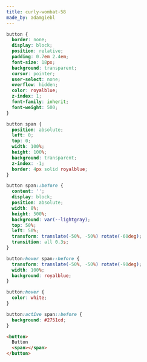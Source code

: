 ```yaml
---
title: curly-wombat-58
made_by: adamgiebl
---
```


```css
button {
  border: none;
  display: block;
  position: relative;
  padding: 0.7em 2.4em;
  font-size: 18px;
  background: transparent;
  cursor: pointer;
  user-select: none;
  overflow: hidden;
  color: royalblue;
  z-index: 1;
  font-family: inherit;
  font-weight: 500;
}

button span {
  position: absolute;
  left: 0;
  top: 0;
  width: 100%;
  height: 100%;
  background: transparent;
  z-index: -1;
  border: 4px solid royalblue;
}

button span::before {
  content: '';
  display: block;
  position: absolute;
  width: 8%;
  height: 500%;
  background: var(--lightgray);
  top: 50%;
  left: 50%;
  transform: translate(-50%, -50%) rotate(-60deg);
  transition: all 0.3s;
}

button:hover span::before {
  transform: translate(-50%, -50%) rotate(-90deg);
  width: 100%;
  background: royalblue;
}

button:hover {
  color: white;
}

button:active span::before {
  background: #2751cd;
}
```

```html
<button>
  Button
  <span></span>
</button>
```

